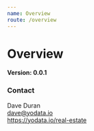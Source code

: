 ```yaml
---
name: Overview
route: /overview
---
```

# Overview
**Version: 0.0.1**

### Contact
Dave Duran<br />
dave@yodata.io<br />
https://yodata.io/real-estate<br />

